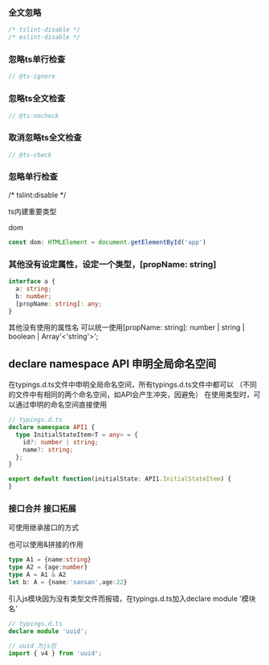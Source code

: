 ### 全文忽略
```ts
/* tslint-disable */
/* eslint-disable */
```

### 忽略ts单行检查

```ts
// @ts-ignore
```

### 忽略ts全文检查

```ts
// @ts-nocheck
```


### 取消忽略ts全文检查

```ts
// @ts-check
```



### 忽略单行检查
/* tslint:disable */

ts内建重要类型

dom
```typescript
const dom: HTMLElement = document.getElementById('app')
```


### 其他没有设定属性，设定一个类型，[propName: string]

```typescript
interface a {
  a: string;
  b: number;
  [propName: string]: any;
}
```

其他没有使用的属性名 可以统一使用[propName: string]: number | string | boolean | Array'<'string'>';


## declare namespace API 申明全局命名空间

在typings.d.ts文件中申明全局命名空间，所有typings.d.ts文件中都可以
（不同的文件中有相同的两个命名空间，如API会产生冲突，因避免）
在使用类型时，可以通过申明的命名空间直接使用

```ts
// typings.d.ts
declare namespace API1 {
  type InitialStateItem<T = any> = {
    id?: number | string;
    name?: string;
  };
}
```
```ts
export default function(initialState: API1.InitialStateItem) {
}
```

### 接口合并 接口拓展

可使用继承接口的方式

也可以使用&拼接的作用
```typescript
type A1 = {name:string}
type A2 = {age:number}
type A = A1 & A2
let b: A = {name:'sansan',age:22}
```


引入js模块因为没有类型文件而报错，在typings.d.ts加入declare module '模块名'

```typescript
// typings.d.ts
declare module 'uuid';
```
```typescript
// uuid 为js包
import { v4 } from 'uuid';
```